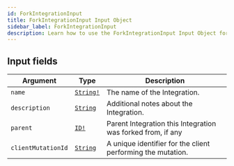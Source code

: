 ```yaml
---
id: ForkIntegrationInput
title: ForkIntegrationInput Input Object
sidebar_label: ForkIntegrationInput
description: Learn how to use the ForkIntegrationInput Input Object for Builder's API.
---
```


## Input fields

| Argument           | Type                                      | Description                                                 |
| ------------------ | ----------------------------------------- | ----------------------------------------------------------- |
| `name`             | [`String!`](/composer/builder/api/schema/scalar/String.mdx) | The name of the Integration.                                |
| `description`      | [`String`](/composer/builder/api/schema/scalar/String.mdx)  | Additional notes about the Integration.                     |
| `parent`           | [`ID!`](/composer/builder/api/schema/scalar/ID.mdx)         | Parent Integration this Integration was forked from, if any |
| `clientMutationId` | [`String`](/composer/builder/api/schema/scalar/String.mdx)  | A unique identifier for the client performing the mutation. |

